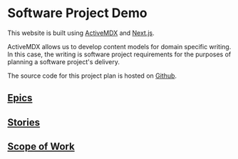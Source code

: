 
# Software Project Demo

<Segment raised>

This website is built using [ActiveMDX](https://active-mdx.soederpop.com) and [Next.js](https://nextjs.org).

ActiveMDX allows us to develop content models for domain specific writing. In this case, the writing is software project requirements for the purposes of planning a software project's delivery.

The source code for this project plan is hosted on [Github](https://github.com/soederpop/active-mdx-software-project-starter).

## [Epics](/epics)

## [Stories](/stories)

## [Scope of Work](/scope-of-work)

</Segment>
